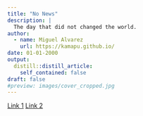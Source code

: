 ```yaml
---
title: "No News"
description: |
  The day that did not changed the world.
author:
  - name: Miguel Alvarez
    url: https://kamapu.github.io/
date: 01-01-2000
output:
  distill::distill_article:
    self_contained: false
draft: false
#preview: images/cover_cropped.jpg
---
```


[Link 1](https://kamapu.github.io/documents/kp93p88udh.html)
[Link 2](https://kamapu.github.io/documents/fhwuvarkda.html)

